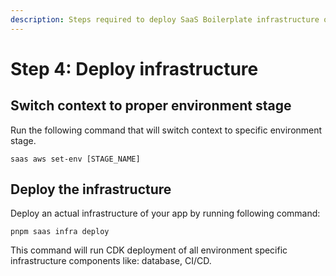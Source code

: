 ```yaml
---
description: Steps required to deploy SaaS Boilerplate infrastructure on AWS
---
```



# Step 4: Deploy infrastructure

## Switch context to proper environment stage

Run the following command that will switch context to specific environment stage.

```shell
saas aws set-env [STAGE_NAME]
```

## Deploy the infrastructure

Deploy an actual infrastructure of your app by running following command:

```shell
pnpm saas infra deploy
```

This command will run CDK deployment of all environment specific infrastructure components like: database, CI/CD.
